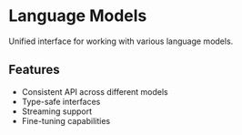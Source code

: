 # Language Models

Unified interface for working with various language models.

## Features
- Consistent API across different models
- Type-safe interfaces
- Streaming support
- Fine-tuning capabilities
